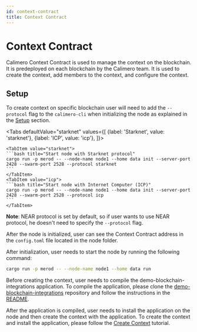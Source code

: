 ```yaml
---
id: context-contract
title: Context Contract
---
```


# Context Contract

Calimero Context Contract is used to manage the context on the blockchain. It is
predeployed on each blockchain by the Calimero team. It is used to create the
context, add members to the context, and configure the context.

## Setup

To create context on specific blockchain user will need to add the `--protocol`
flag to the `calimero-cli` when initializing the node as explained in the
[Setup](/getting-started/setup) section.


<Tabs
    defaultValue="starknet"
    values={[
        {label: 'Starknet', value: 'starknet'},
         {label: 'ICP', value: 'icp'},
    ]}>

    <TabItem value="starknet">
    ```bash title="Start node with Starknet protocol"
    cargo run -p merod -- --node-name node1 --home data init --server-port 2428 --swarm-port 2528 --protocol starknet
    ```
    </TabItem>
    <TabItem value="icp">
    ```bash title="Start node with Internet Computer (ICP)"
    cargo run -p merod -- --node-name node1 --home data init --server-port 2428 --swarm-port 2528 --protocol icp
    ```
    </TabItem>
</Tabs>

**Note**: NEAR protocol is set by default, so if user wants to use NEAR
protocol, he doesn't need to specify the `--protocol` flag.

After the node is initialized, user can see the Context Contract address in the
`config.toml` file located in the node folder.

After initialization, user needs to start the node by running the following
command:

```bash title="Start node"
cargo run -p merod -- --node-name node1 --home data run
```

Before creating the context, user needs to compile the
demo-blockchain-integrations application. To compile the application, please
clone the
[demo-blockchain-integrations](https://github.com/calimero-network/demo-blockchain-integrations)
repository and follow the instructions in the
[README](https://github.com/calimero-network/demo-blockchain-integrations/blob/main/README.md).

After the application is compiled, user needs to install the application on the
node and then create the context with the application. To create the context and
install the application, please follow the
[Create Context](/tutorials/create-context) tutorial.
